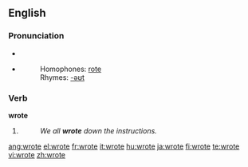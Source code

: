 ==English==

{{rank|faith|gentleman|persons|609|wrote|chief|company|sweet}}

=== Pronunciation ===
*{{IPA|/ɻɔʊt/}}
*{{audio|en-us-wrote.ogg|Audio (US)}}
*:Homophones: [[rote]]
*:Rhymes: [[Rhymes:English:-əʊt|-əʊt]]

=== Verb ===
'''wrote'''

# {{simple past of|[[write]]}}
#:''We all '''wrote''' down the instructions.''

[[ang:wrote]]
[[el:wrote]]
[[fr:wrote]]
[[it:wrote]]
[[hu:wrote]]
[[ja:wrote]]
[[fi:wrote]]
[[te:wrote]]
[[vi:wrote]]
[[zh:wrote]]